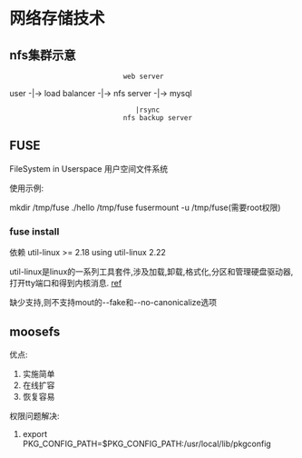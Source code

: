 = 网络存储技术 =

== nfs集群示意 ==

							 web server
user -|-> load balancer -|-> nfs server        -|-> mysql
								|rsync
							 nfs backup server
== FUSE ==
FileSystem in Userspace
用户空间文件系统

使用示例:

mkdir /tmp/fuse
./hello /tmp/fuse
fusermount -u /tmp/fuse(需要root权限)

=== fuse install ===
依赖 util-linux >= 2.18
using util-linux 2.22

util-linux是linux的一系列工具套件,涉及加载,卸载,格式化,分区和管理硬盘驱动器,打开tty端口和得到内核消息.
[[http://oss.org.cn/ossdocs/gnu_linux/lfs/lfs-4.0/appendixa/util-linux.html|ref]]

缺少支持,则不支持mout的--fake和--no-canonicalize选项


== moosefs ==
优点:
# 实施简单
# 在线扩容
# 恢复容易
 
权限问题解决:
#export PKG_CONFIG_PATH=$PKG_CONFIG_PATH:/usr/local/lib/pkgconfig
